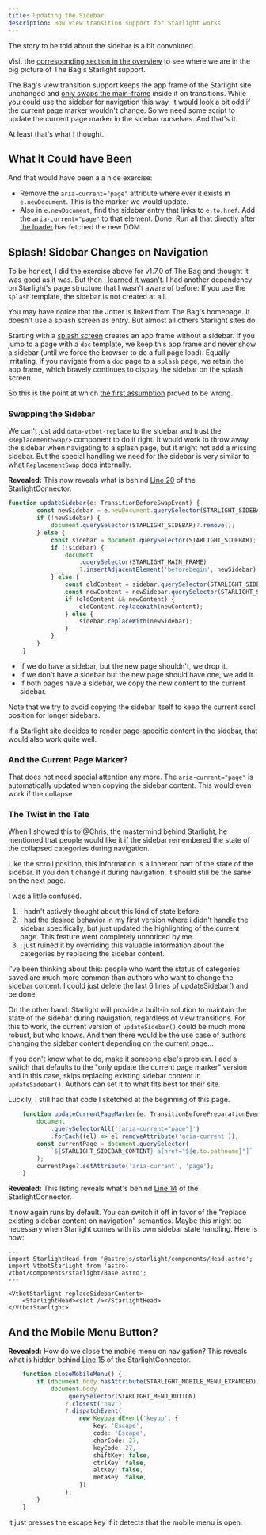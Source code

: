 ```yaml
---
title: Updating the Sidebar
description: How view transition support for Starlight works
---
```


The story to be told about the sidebar is a bit convoluted.

Visit the [corresponding section in the overview](/jotter/starlight/inner-workings/#handle-the-sidebar) to see where we are in  the big picture of The Bag's Starlight support.

The Bag's view transition support keeps the app frame of the Starlight site unchanged  and  [only swaps the main-frame](/jotter/starlight/inner-workings/app-state/) inside it on transitions. While you could  use the sidebar for navigation this way, it would look a bit odd if the current page marker wouldn't change. So we need some script to update the current page marker in the sidebar ourselves. And that's it.

At least that's what I thought.

## What it Could have Been
And that would have been a a nice exercise:
- Remove the `aria-current="page"` attribute where ever it exists in `e.newDocument`. This is  the marker we would update.
- Also in `e.newDocument`, find the sidebar entry that links to `e.to.href`. Add the  `aria-current="page"` to that element. Done.
Run all that directly after [the loader](/jotter/astro/loader-swap/#loader) has fetched the new DOM.

## Splash! Sidebar Changes on Navigation

To be honest, I did the exercise above for v1.7.0 of The Bag and thought it was good as it was. But then [I learned it wasn't](https://github.com/martrapp/astro-vtbot/issues/55).
I had another dependency on Starlight's page structure that I wasn't aware of before: If you use the `splash` template, the sidebar is not created at all.

You may have notice that the Jotter is linked from The Bag's homepage. It doesn't use a splash screen as entry. But almost all others Starlight sites do.


Starting with a [splash screen](/jotter/starlight/inner-workings/splash1/) creates an app frame without a sidebar. If you jump to a page with a `doc` template, we keep this app frame and never show a sidebar (until we force the browser to do a full page load). Equally irritating, if you navigate from a `doc` page to a `splash` page, we retain the app frame, which bravely continues to display the sidebar on the splash screen.

So this is the point at which [the first assumption](/jotter/starlight/inner-workings/app-state/#the-assumptions) proved to be wrong.

### Swapping the Sidebar

We can't just add `data-vtbot-replace` to the sidebar and trust the `<ReplacementSwap/>` component to do it right. It would work to throw away the sidebar when navigating to a splash page, but it might not add a missing sidebar.  But the special handling we need for the sidebar is very similar to what `ReplacementSwap` does internally.

**Revealed:** This now reveals what is behind [Line 20](/jotter/starlight/inner-workings/integration/#connecting-to-starlight) of the StarlightConnector.

```ts title="astro-vtbot/components/starlight/StarlightConnector.astro" showLineNumbers=false
function updateSidebar(e: TransitionBeforeSwapEvent) {
		const newSidebar = e.newDocument.querySelector(STARLIGHT_SIDEBAR);
		if (!newSidebar) {
			document.querySelector(STARLIGHT_SIDEBAR)?.remove();
		} else {
			const sidebar = document.querySelector(STARLIGHT_SIDEBAR);
			if (!sidebar) {
				document
					.querySelector(STARLIGHT_MAIN_FRAME)
					?.insertAdjacentElement('beforebegin', newSidebar);
			} else {
				const oldContent = sidebar.querySelector(STARLIGHT_SIDEBAR_CONTENT);
				const newContent = newSidebar.querySelector(STARLIGHT_SIDEBAR_CONTENT);
				if (oldContent && newContent) {
					oldContent.replaceWith(newContent);
				} else {
					sidebar.replaceWith(newSidebar);
				}
			}
		}
	}
```
- If we do have a sidebar, but the new page shouldn't, we drop it.
- If we don't have a sidebar but the new page should have one, we add it.
- If both pages have a sidebar, we copy the new content to the current sidebar.

Note that we try to avoid copying the sidebar itself to keep the current scroll position for longer sidebars.

If a Starlight site decides to render page-specific content in the sidebar, that would also work quite well.

### And the Current Page Marker?
That does not need special attention any more. The `aria-current="page"` is automatically updated when copying the sidebar content. This would even work if the collapse

### The Twist in the Tale

When I showed this to @Chris, the mastermind behind Starlight, he mentioned that people would like it if the sidebar remembered the state of the collapsed categories during navigation.

Like the scroll position, this information is a inherent part of the state of the sidebar. If you don't change it during navigation, it should still be the same on the next page.

I was a little confused.
1. I hadn't actively thought about this kind of state before.
2. I had the desired behavior in my first version where i didn't handle the sidebar specifically, but just updated the highlighting of the current page. This feature went completely unnoticed by me.
3. I just ruined it by overriding this valuable information about the categories by replacing the sidebar content.

I've been thinking about this: people who want the status of categories saved are much more common than authors who want to change the sidebar content. I could just delete the last 6 lines of updateSidebar() and be done.

On the other hand: Starlight will provide a built-in solution to maintain the state of the sidebar during navigation, regardless of view transitions. For this to work, the current version of `updateSidebar()` could be much more robust, but who knows. And then there would be the use case of authors changing the sidebar content depending on the current page&hellip;

If you don't know what to do, make it someone else's problem. I add a switch that defaults to the "only update the current page marker" version and in this case, skips replacing existing sidebar content in `updateSidebar()`. Authors can set it to what fits best for their site.

Luckily, I still had that code I sketched at the beginning of this page.

```ts title="astro-vtbot/components/starlight/StarlightConnector.astro"
	function updateCurrentPageMarker(e: TransitionBeforePreparationEvent) {
		document
			.querySelectorAll('[aria-current="page"]')
			.forEach((el) => el.removeAttribute('aria-current'));
		const currentPage = document.querySelector(
			`${STARLIGHT_SIDEBAR_CONTENT} a[href="${e.to.pathname}"]`
		);
		currentPage?.setAttribute('aria-current', 'page');
	}
```
**Revealed:** This listing reveals what's behind [Line 14](/jotter/starlight/inner-workings/integration/#connecting-to-starlight) of the StarlightConnector.

It now again runs by default. You can switch it off in favor of the "replace existing sidebar content on navigation" semantics. Maybe this might be necessary when Starlight comes with its own sidebar state handling. Here is how:

```astro title="./src/components/starlight/Head.astro" "replaceStarlightSidebar"
---
import StarlightHead from '@astrojs/starlight/components/Head.astro';
import VtbotStarlight from 'astro-vtbot/components/starlight/Base.astro';
---

<VtbotStarlight replaceSidebarContent>
	<StarlightHead><slot /></StarlightHead>
</VtbotStarlight>
```

## And the Mobile Menu Button?

**Revealed:** How do we close the mobile menu on navigation? This reveals what is hidden behind [Line 15](/jotter/starlight/inner-workings/integration/#connecting-to-starlight) of the StarlightConnector.

```ts title="astro-vtbot/components/starlight/StarlightConnector.astro" showLineNumbers=false
	function closeMobileMenu() {
		if (document.body.hasAttribute(STARLIGHT_MOBILE_MENU_EXPANDED)) {
			document.body
				.querySelector(STARLIGHT_MENU_BUTTON)
				?.closest('nav')
				?.dispatchEvent(
					new KeyboardEvent('keyup', {
						key: 'Escape',
						code: 'Escape',
						charCode: 27,
						keyCode: 27,
						shiftKey: false,
						ctrlKey: false,
						altKey: false,
						metaKey: false,
					})
				);
		}
	}
```
It just presses the escape key if it detects that the mobile menu is open.
